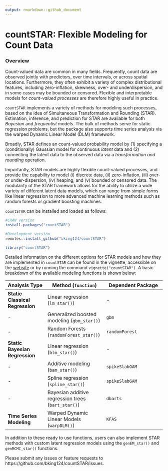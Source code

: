 ```yaml
---
output: rmarkdown::github_document
---
```


<!-- README.md is generated from README.Rmd. Please edit that file -->

# countSTAR: Flexible Modeling for Count Data


### Overview

Count-valued data are common in many fields. Frequently, count data are observed jointly with predictors, over time intervals, or across spatial locations. Furthermore, they often exhibit a variety of complex distributional features, including zero-inflation, skewness, over- and underdispersion, and in some cases may be bounded or censored. Flexible and interpretable models for *count-valued processes* are therefore highly useful in practice.

`countSTAR` implements a variety of methods for modeling such processes, based on the idea of Simultaneous Transformation and Rounding (STAR). Estimation, inference, and prediction for STAR are available for both *Bayesian* and *frequentist* models. The bulk of methods serve for static regression problems, but the package also supports time series analysis via the warped Dynamic Linear Model (DLM) framework. 

Broadly, STAR defines an count-valued probability model by
(1) specifying a (conditionally) Gaussian model for continuous *latent* data and
(2) connecting the latent data to the observed data via a *transformation and rounding* operation.

Importantly, STAR models are highly flexible count-valued processes, and provide the capability to model (i) discrete data, (ii) zero-inflation, (iii) over- or under-dispersion, (iv) heaping, and (v) bounded or censored data. The modularity of the STAR framework allows for the ability to utilize a wide variety of different latent data models, which can range from simple forms like linear regression to more advanced machine learning methods such as random forests or gradient boosting machines. 

`countSTAR` can be installed and loaded as follows:
```r
#CRAN version
install.packages("countSTAR")

#Development version
remotes::install_github("bking124/countSTAR")

library("countSTAR")
```

Detailed information on the different options for STAR models and how they are implemented in `countSTAR` can be found in the vignette, accessible on the [website](https://bking124.github.io/countSTAR/articles/countSTAR.html) or by running the command `vignette("countSTAR")`. A basic breakdown of the available modeling functions is shown below:

Analysis Type | Method (`function`) | Dependent Package
 -------------- | -------------------- | --------------------
 **Static Classical Regression** | Linear regression (`lm_star()`) | -
 - | Generalized boosted modeling (`gbm_star()`) | `gbm`
 - | Random Forests (`randomForest_star()`) | `randomForest`
 **Static Bayesian Regression** | Linear regression (`blm_star()`) | -
 - | Additive modeling (`bam_star()`) | `spikeSlabGAM`
 - | Spline regression (`spline_star()`) | `spikeSlabGAM`
 - | Bayesian additive regression trees (`bart_star()`) | `dbarts`
 **Time Series Modeling** | Warped Dynamic Linear Models (`warpDLM()`) | `KFAS`
 
 In addition to these ready to use functions, users can also implement STAR methods with custom latent regression models using the `genEM_star()` and `genMCMC_star()` functions.

Please submit any issues or feature requests to https://github.com/bking124/countSTAR/issues.

